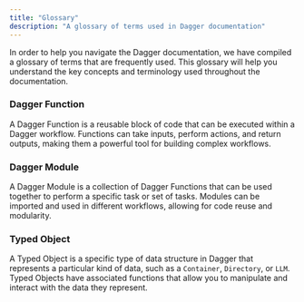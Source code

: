 ```yaml
---
title: "Glossary"
description: "A glossary of terms used in Dagger documentation"
---
```


In order to help you navigate the Dagger documentation, we have compiled a glossary of terms that are frequently used. This glossary will help you understand the key concepts and terminology used throughout the documentation.

### Dagger Function
A Dagger Function is a reusable block of code that can be executed within a Dagger workflow. Functions can take inputs, perform actions, and return outputs, making them a powerful tool for building complex workflows.

### Dagger Module
A Dagger Module is a collection of Dagger Functions that can be used together to perform a specific task or set of tasks. Modules can be imported and used in different workflows, allowing for code reuse and modularity.

### Typed Object
A Typed Object is a specific type of data structure in Dagger that represents a particular kind of data, such as a `Container`, `Directory`, or `LLM`. Typed Objects have associated functions that allow you to manipulate and interact with the data they represent.